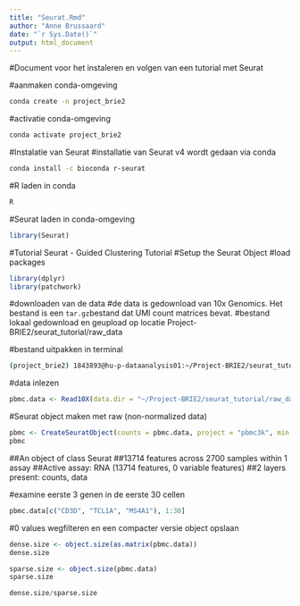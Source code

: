 ```yaml
---
title: "Seurat.Rmd"
author: "Anne Brussaard"
date: "`r Sys.Date()`"
output: html_document
---
```


#Document voor het instaleren en volgen van een tutorial met Seurat

#aanmaken conda-omgeving 
```bash
conda create -n project_brie2
```

#activatie conda-omgeving 
```bash
conda activate project_brie2
```

#Instalatie van Seurat
#installatie van Seurat v4 wordt gedaan via conda 
```bash
conda install -c bioconda r-seurat
```

#R laden in conda 
```bash
R
```

#Seurat laden in conda-omgeving 
```R
library(Seurat)
```

#Tutorial Seurat - Guided Clustering Tutorial 
#Setup the Seurat Object 
#load packages 
```R
library(dplyr)
library(patchwork)
```

#downloaden van de data 
#de data is gedownload van 10x Genomics. Het bestand is een `tar.gz`bestand dat UMI count matrices bevat. 
#bestand lokaal gedownload en geupload op locatie Project-BRIE2/seurat_tutorial/raw_data

#bestand uitpakken in terminal 
```bash
(project_brie2) 1843893@hu-p-dataanalysis01:~/Project-BRIE2/seurat_tutorial/raw_data$ tar -xzvf pbmc3k_filtered_gene_bc_matrices.tar.gz
```

#data inlezen
```R
pbmc.data <- Read10X(data.dir = "~/Project-BRIE2/seurat_tutorial/raw_data/filtered_gene_bc_matrices/hg19/")
```

#Seurat object maken met raw (non-normalized data)
```r
pbmc <- CreateSeuratObject(counts = pbmc.data, project = "pbmc3k", min.cells = 3, min.features = 200)
pbmc
```
##An object of class Seurat 
##13714 features across 2700 samples within 1 assay 
##Active assay: RNA (13714 features, 0 variable features)
##2 layers present: counts, data

#examine eerste 3 genen in de eerste 30 cellen 
```r
pbmc.data[c("CD3D", "TCL1A", "MS4A1"), 1:30]
```

#0 values wegfilteren en een compacter versie object opslaan 
```r
dense.size <- object.size(as.matrix(pbmc.data))
dense.size

sparse.size <- object.size(pbmc.data)
sparse.size

dense.size/sparse.size
```







